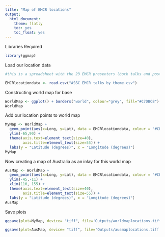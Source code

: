```yaml
---
title: "Map of EMCR locations"
output:
  html_document:
    theme: flatly
    toc: yes
    toc_float: yes
---
```


Libraries Required

```r
library(ggmap)
```

Load our location data

```r
#this is a spreadsheet with the 23 EMCR presenters (both talks and posters) pulled from the ASSC 2021 conference booklet which can be found at: https://www.seedpartnership.org.au/wp-content/uploads/2021/10/ASSC-2021-Program-Booklet.pdf

EMCRlocationdata <- read.csv("ASSC EMCR talks by theme.csv")
```

Constructing world map for base

```r
WorldMap <- ggplot() + borders("world", colour="grey", fill="#C7DBC8") + theme_classic()
WorldMap
```
Add our location points to world map

```r
MyMap <- WorldMap + 
  geom_point(aes(x=Long, y=Lat), data = EMCRlocationdata, colour = "#CF6B21", size =10, alpha=0.8, shape=17) +
  ylim(-65,90) +
  theme(axis.text=element_text(size=40),
        axis.title=element_text(size=55)) +
  labs(y = "Latitude (degrees)", x = "Longitude (degrees)")
MyMap
```

Now creating a map of Australia as an inlay for this world map

```r
AusMap <- WorldMap + 
  geom_point(aes(x=Long, y=Lat), data = EMCRlocationdata, colour = "#CF6B21", size =14, alpha=0.7, shape=17) +
  ylim(-45,-11) +
  xlim(110, 155) +
  theme(axis.text=element_text(size=40),
        axis.title=element_text(size=55)) +
  labs(y = "Latitude (degrees)", x = "Longitude (degrees)")
AusMap
```

Save plots

```r
ggsave(plot=MyMap, device= "tiff", file='Outputs/worldmaplocations.tiff', width=20, height =10)

ggsave(plot=AusMap, device= "tiff", file='Outputs/ausmaplocations.tiff', width=20, height =16)
```

